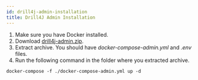 ```yaml
---
id: drill4j-admin-installation
title: Drill4J Admin Installation
---
```


1. Make sure you have Docker installed.
2. Download [drill4j-admin.zip](./../../static/files/drill4net/drill4j-admin.zip).
3. Extract archive. You should have *docker-compose-admin.yml* and *.env* files.
3. Run the following command in the folder where you extracted archive.
```
docker-compose -f ./docker-compose-admin.yml up -d
```
